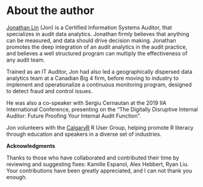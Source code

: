 # About the author {-}

[Jonathan Lin](https://www.linkedin.com/in/jonlin/)  (Jon) is a Certified Information Systems Auditor, that specializes in audit data analytics. Jonathan firmly believes that anything can be measured, and data should drive decision making. Jonathan promotes the deep integration of an audit analytics in the audit practice, and believes a well structured program can multiply the effectiveness of any audit team.

Trained as an IT Auditor, Jon had also led a geographically dispersed data analytics team at a Canadian Big 4 firm, before moving to industry to implement and operationalize a continuous monitoring program, designed to detect fraud and control issues. 

He was also a co-speaker with Sergiu Cernautan at the 2019 IIA International Conference, presenting on the "The Digitally Disruptive Internal Auditor: Future Proofing Your Internal Audit Function".

Jon volunteers with the [CalgaryR](https://imstatsbee.github.io/calgaryr/) R User Group, helping promote R literacy through education and speakers in a diverse set of industries.

**Acknowledgments**

Thanks to those who have collaborated and contributed their time by reviewing and suggesting fixes: Kamille Espanol, Alex Hebbert, Ryan Liu. Your contributions have been greatly appreciated, and I can not thank you enough.
